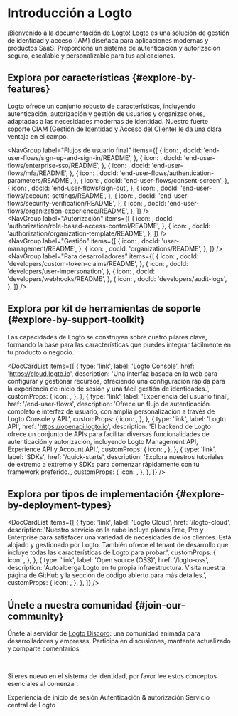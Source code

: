
# Introducción a Logto

¡Bienvenido a la documentación de Logto! Logto es una solución de gestión de identidad y acceso (IAM) diseñada para aplicaciones modernas y productos SaaS. Proporciona un sistema de autenticación y autorización seguro, escalable y personalizable para tus aplicaciones.

## Explora por características \{#explore-by-features}

Logto ofrece un conjunto robusto de características, incluyendo autenticación, autorización y gestión de usuarios y organizaciones, adaptadas a las necesidades modernas de identidad. Nuestro fuerte soporte CIAM (Gestión de Identidad y Acceso del Cliente) le da una clara ventaja en el campo.

<NavGroup
  label="Flujos de usuario final"
  items={[
    {
      icon: <SignInIcon />,
      docId: 'end-user-flows/sign-up-and-sign-in/README',
    },
    {
      icon: <SsoIcon />,
      docId: 'end-user-flows/enterprise-sso/README',
    },
    {
      icon: <LockIcon />,
      docId: 'end-user-flows/mfa/README',
    },
    {
      icon: <ScreenIcon />,
      docId: 'end-user-flows/authentication-parameters/README',
    },
    {
      icon: <SecurityIcon />,
      docId: 'end-user-flows/consent-screen',
    },
    {
      icon: <SignOutIcon />,
      docId: 'end-user-flows/sign-out',
    },
    {
      icon: <GearIcon />,
      docId: 'end-user-flows/account-settings/README',
    },
    {
      icon: <SecurityIcon />,
      docId: 'end-user-flows/security-verification/README',
    },
    {
      icon: <OrganizationIcon />,
      docId: 'end-user-flows/organization-experience/README',
    },
  ]}
/>
<br />
<NavGroup
  label="Autorización"
  items={[
    {
      icon: <AuthorizationIcon />,
      docId: 'authorization/role-based-access-control/README',
    },
    {
      icon: <AuthorizationIcon />,
      docId: 'authorization/organization-template/README',
    },
  ]}
/>
<br />
<NavGroup
  label="Gestión"
  items={[
    {
      icon: <UserManagementIcon />,
      docId: 'user-management/README',
    },
    {
      icon: <OrganizationIcon />,
      docId: 'organizations/README',
    },
  ]}
/>
<br />
<NavGroup
  label="Para desarrolladores"
  items={[
    {
      icon: <GearPlusIcon />,
      docId: 'developers/custom-token-claims/README',
    },
    {
      icon: <ImpersonationIcon />,
      docId: 'developers/user-impersonation',
    },
    {
      icon: <WebhookIcon />,
      docId: 'developers/webhooks/README',
    },
    {
      icon: <AuditLogIcon />,
      docId: 'developers/audit-logs',
    },
  ]}
/>

## Explora por kit de herramientas de soporte \{#explore-by-support-toolkit}

Las capacidades de Logto se construyen sobre cuatro pilares clave, formando la base para las características que puedes integrar fácilmente en tu producto o negocio.

<DocCardList
  items={[
    {
      type: 'link',
      label: 'Logto Console',
      href: 'https://cloud.logto.io',
      description:
        'Una interfaz basada en la web para configurar y gestionar recursos, ofreciendo una configuración rápida para la experiencia de inicio de sesión y una fácil gestión de identidades.',
      customProps: {
        icon: <LogtoConsoleIcon />,
      },
    },
    {
      type: 'link',
      label: 'Experiencia del usuario final',
      href: '/end-user-flows',
      description:
        'Ofrece un flujo de autenticación completo e interfaz de usuario, con amplia personalización a través de Logto Console y API.',
      customProps: {
        icon: <ExperienceIcon />,
      },
    },
    {
      type: 'link',
      label: 'Logto API',
      href: 'https://openapi.logto.io',
      description:
        'El backend de Logto ofrece un conjunto de APIs para facilitar diversas funcionalidades de autenticación y autorización, incluyendo Logto Management API, Experience API y Account API.',
      customProps: {
        icon: <LogtoApiIcon />,
      },
    },
    {
      type: 'link',
      label: 'SDKs',
      href: '/quick-starts',
      description:
        'Explora nuestros tutoriales de extremo a extremo y SDKs para comenzar rápidamente con tu framework preferido.',
      customProps: {
        icon: <SdkIcon />,
      },
    },
  ]}
/>

## Explora por tipos de implementación \{#explore-by-deployment-types}

<DocCardList
  items={[
    {
      type: 'link',
      label: 'Logto Cloud',
      href: '/logto-cloud',
      description:
        'Nuestro servicio en la nube incluye planes Free, Pro y Enterprise para satisfacer una variedad de necesidades de los clientes. Está alojado y gestionado por Logto. También ofrece el tenant de desarrollo que incluye todas las características de Logto para probar.',
      customProps: {
        icon: <CloudIcon />,
      },
    },
    {
      type: 'link',
      label: 'Open source (OSS)',
      href: '/logto-oss',
      description:
        'Autoalberga Logto en tu propia infraestructura. Visita nuestra página de GitHub y la sección de código abierto para más detalles.',
      customProps: {
        icon: <OpenSourceIcon />,
      },
    },
  ]}
/>

## Únete a nuestra comunidad \{#join-our-community}

Únete al servidor de [Logto Discord](https://discord.gg/UEPaF3j5e6): una comunidad animada para desarrolladores y empresas. Participa en discusiones, mantente actualizado y comparte comentarios.

<br />

Si eres nuevo en el sistema de identidad, por favor lee estos conceptos esenciales al comenzar:

<Url href="/concepts/sign-in-experience">Experiencia de inicio de sesión</Url>
<Url href="/concepts/authn-vs-authz">Autenticación & autorización</Url>
<Url href="/concepts/core-service">Servicio central de Logto</Url>
